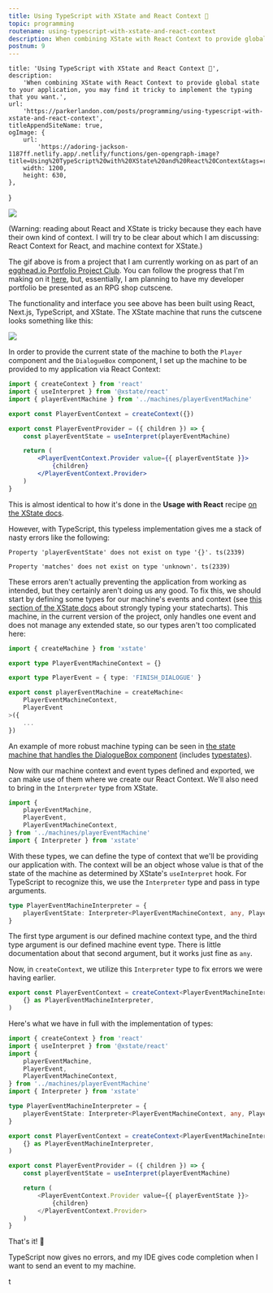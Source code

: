 ```yaml
---
title: Using TypeScript with XState and React Context 🚀
topic: programming
routename: using-typescript-with-xstate-and-react-context
description: When combining XState with React Context to provide global state to your application, you may find it tricky to implement the typing that you want.
postnum: 9
---
```


    title: 'Using TypeScript with XState and React Context 🚀',
    description:
        'When combining XState with React Context to provide global state to your application, you may find it tricky to implement the typing that you want.',
    url:
        'https://parkerlandon.com/posts/programming/using-typescript-with-xstate-and-react-context',
    titleAppendSiteName: true,
    ogImage: {
        url:
            'https://adoring-jackson-1187ff.netlify.app/.netlify/functions/gen-opengraph-image?title=Using%20TypeScript%20with%20XState%20and%20React%20Context&tags=react,xstate,typescript',
        width: 1200,
        height: 630,
    },
}

<Image
    src="/images/posts/using-typescript-with-xstate-and-react-context/rpg-shop-cutscene.gif"
    width={990}
    height={752}
    layout="responsive"
/>

(Warning: reading about React and XState is tricky because they each have their own kind of context. I will try to be clear about which I am discussing: React Context for React, and machine context for XState.)

The gif above is from a project that I am currently working on as part of an [egghead.io Portfolio Project Club](https://egghead.io/clubs/portfolio-project). You can follow the progress that I'm making on it [here](https://github.com/ParkerGits/RPG-Portfolio), but, essentially, I am planning to have my developer portfolio be presented as an RPG shop cutscene.

The functionality and interface you see above has been built using React, Next.js, TypeScript, and XState. The XState machine that runs the cutscene looks something like this:

<Image
    src="/images/posts/using-typescript-with-xstate-and-react-context/player-event-state-machine.png"
    width={841}
    height={298}
    layout="responsive"
/>

In order to provide the current state of the machine to both the `Player` component and the `DialogueBox` component, I set up the machine to be provided to my application via React Context:

```jsx
import { createContext } from 'react'
import { useInterpret } from '@xstate/react'
import { playerEventMachine } from '../machines/playerEventMachine'

export const PlayerEventContext = createContext({})

export const PlayerEventProvider = ({ children }) => {
    const playerEventState = useInterpret(playerEventMachine)

    return (
        <PlayerEventContext.Provider value={{ playerEventState }}>
            {children}
        </PlayerEventContext.Provider>
    )
}
```

This is almost identical to how it's done in the **Usage with React** recipe [on the XState docs](https://xstate.js.org/docs/recipes/react.html#context-provider).

However, with TypeScript, this typeless implementation gives me a stack of nasty errors like the following:

```
Property 'playerEventState' does not exist on type '{}'. ts(2339)
```

```
Property 'matches' does not exist on type 'unknown'. ts(2339)
```

These errors aren't actually preventing the application from working as intended, but they certainly aren't doing us any good. To fix this, we should start by defining some types for our machine's events and context (see [this section of the XState docs](https://xstate.js.org/docs/guides/typescript.html#using-typescript) about strongly typing your statecharts). This machine, in the current version of the project, only handles one event and does not manage any extended state, so our types aren't too complicated here:

```ts
import { createMachine } from 'xstate'

export type PlayerEventMachineContext = {}

export type PlayerEvent = { type: 'FINISH_DIALOGUE' }

export const playerEventMachine = createMachine<
	PlayerEventMachineContext,
	PlayerEvent
>({
	...
})

```

An example of more robust machine typing can be seen in [the state machine that handles the DialogueBox component](https://github.com/ParkerGits/RPG-Portfolio/blob/main/src/machines/dialogueMachine.ts?ts=2) (includes [typestates](https://xstate.js.org/docs/guides/typescript.html#typestates)).

Now with our machine context and event types defined and exported, we can make use of them where we create our React Context. We'll also need to bring in the `Interpreter` type from XState.

```ts
import {
    playerEventMachine,
    PlayerEvent,
    PlayerEventMachineContext,
} from '../machines/playerEventMachine'
import { Interpreter } from 'xstate'
```

With these types, we can define the type of context that we'll be providing our application with. The context will be an object whose value is that of the state of the machine as determined by XState's `useInterpret` hook. For TypeScript to recognize this, we use the `Interpreter` type and pass in type arguments.

```ts
type PlayerEventMachineInterpreter = {
    playerEventState: Interpreter<PlayerEventMachineContext, any, PlayerEvent>
}
```

The first type argument is our defined machine context type, and the third type argument is our defined machine event type. There is little documentation about that second argument, but it works just fine as `any`.

Now, in `createContext`, we utilize this `Interpreter` type to fix errors we were having earlier.

```ts
export const PlayerEventContext = createContext<PlayerEventMachineInterpreter>(
    {} as PlayerEventMachineInterpreter,
)
```

Here's what we have in full with the implementation of types:

```ts
import { createContext } from 'react'
import { useInterpret } from '@xstate/react'
import {
    playerEventMachine,
    PlayerEvent,
    PlayerEventMachineContext,
} from '../machines/playerEventMachine'
import { Interpreter } from 'xstate'

type PlayerEventMachineInterpreter = {
    playerEventState: Interpreter<PlayerEventMachineContext, any, PlayerEvent>
}

export const PlayerEventContext = createContext<PlayerEventMachineInterpreter>(
    {} as PlayerEventMachineInterpreter,
)

export const PlayerEventProvider = ({ children }) => {
    const playerEventState = useInterpret(playerEventMachine)

    return (
        <PlayerEventContext.Provider value={{ playerEventState }}>
            {children}
        </PlayerEventContext.Provider>
    )
}
```

That's it! 🎉

TypeScript now gives no errors, and my IDE gives code completion when I want to send an event to my machine.



t
